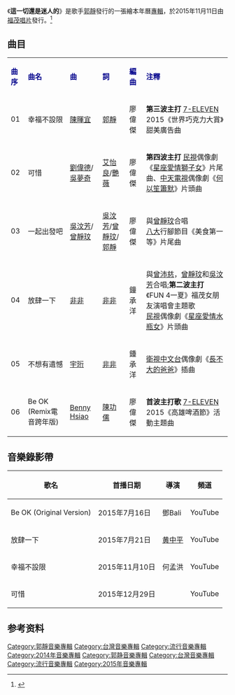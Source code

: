 {{Multiple issues|
{{Notability Unreferenced|time=2020-10-24T01:07:46+00:00}}
{{Primarysources|time=2020-10-24T01:07:46+00:00}}
{{Refimprove|time=2020-10-24T01:07:46+00:00}}
}}
{{Album infobox 
| Name        = 這一切還是迷人的
| Type        = 迷你專輯
| Artist      = 郭靜
| Cover       = 
| Released    = 2015年11月11日  
| Genre       = [[華語流行|華語流行]]
| Label       ={{flagicon|Taiwan}}[[福茂唱片|福茂唱片]]
| Last album  = [[豔遇_(郭靜專輯)|豔遇]]<br>(2014年) 
| This album  =  '''這一切還是迷人的<br>(2015年)'''
| Next album  = [[我們曾相愛|我們曾相愛]]<br>(2016年)
}}
《'''這一切還是迷人的'''》是歌手[[郭靜|郭靜]]發行的一張繪本年曆[[專輯|專輯]]，於2015年11月11日由[[福茂唱片|福茂唱片]]發行。<ref>
{{cite web| url =http://www.linfairrecords.com/news/news.php?id=966| publisher =福茂唱片| title =郭靜化身女版「小王子」 親吻狐狸推出新作《這一切 還是迷人的》| date =2015-10-22| accessdate =2015-10-29}}{{dead link|date=2018年4月 |bot=InternetArchiveBot |fix-attempted=yes }}
</ref>

==曲目==
{| class="wikitable"
|-
| <font color=darkblue>'''曲序'''</font> || <font color=darkblue>'''曲名'''</font> || <font color=darkblue>'''曲'''</font> || <font color=darkblue>'''詞'''</font> || <font color=darkblue>'''編曲'''</font> || <font color=darkblue>'''注釋'''</font>
|-
| 01 || 幸福不設限|| [[陳暉宜|陳暉宜]] || [[郭靜|郭靜]] || 廖偉傑 ||'''第三波主打''' [[7-ELEVEN|7-ELEVEN]] 2015《世界巧克力大賞》甜美廣告曲
|-
| 02 || 可惜 || [[劉偉德|劉偉德]]/[[吳夢奇|吳夢奇]] || [[艾怡良|艾怡良]]/[[艷薇|艷薇]] || 廖偉傑 ||'''第四波主打''' [[民視|民視]]偶像劇《[[星座愛情獅子女|星座愛情獅子女]]》片尾曲、[[中天電視|中天電視]]偶像劇《[[何以笙簫默_(電視劇)|何以笙簫默]]》片頭曲
|-
| 03 || 一起出發吧 || [[吳汶芳|吳汶芳]]/[[曾靜玟|曾靜玟]] || [[吳汶芳|吳汶芳]]/[[曾靜玟|曾靜玟]]/[[郭靜|郭靜]] || 廖偉傑 || 與[[曾靜玟|曾靜玟]]合唱<br>[[八大電視|八大]]行腳節目《美食第一等》片尾曲
|-
| 04 || 放肆一下 || [[非非|非非]] || [[非非|非非]] || 鐘承洋 || 與[[曾沛慈|曾沛慈]]，[[曾靜玟|曾靜玟]]和[[吳汶芳|吳汶芳]]合唱;'''第二波主打'''<br>《FUN 4一夏》福茂女朋友演唱會主題歌<br>[[民視|民視]]偶像劇《[[星座愛情水瓶女|星座愛情水瓶女]]》片頭曲
|-
| 05 || 不想有遺憾 || [[宇珩|宇珩]] || [[非非|非非]] || 鍾承洋 || [[衛視中文台|衛視中文台]]偶像劇《[[長不大的爸爸|長不大的爸爸]]》插曲
|-
| 06 || Be OK (Remix電音跨年版) || [[Benny_Hsiao|Benny Hsiao]] || [[陳功儒|陳功儒]] || 廖偉傑 ||'''首波主打歌''' [[7-ELEVEN|7-ELEVEN]] 2015《高雄啤酒節》活動主題曲
|}

==音樂錄影帶==
{| class="wikitable"
! 歌名 !! 首播日期 !! 導演 !! 頻道
|-
| Be OK (Original Version) || 2015年7月16日||鄧Bali||YouTube
|-
| 放肆一下 || 2015年7月21日 || [[黄中平|黄中平]]||YouTube
|-
| 幸福不設限 || 2015年11月10日||何孟洪||YouTube
|-
| 可惜 || 2015年12月29日||||YouTube
|}


[[Category:郭靜音樂專輯|Category:郭靜音樂專輯]]
[[Category:台灣音樂專輯|Category:台灣音樂專輯]]
[[Category:流行音樂專輯|Category:流行音樂專輯]]
[[Category:2014年音樂專輯|Category:2014年音樂專輯]]

==参考资料==
{{reflist}}

{{郭静}}

[[Category:郭静音樂專輯|Category:郭静音樂專輯]]
[[Category:台灣音樂專輯|Category:台灣音樂專輯]]
[[Category:流行音樂專輯|Category:流行音樂專輯]]
[[Category:2015年音樂專輯|Category:2015年音樂專輯]]